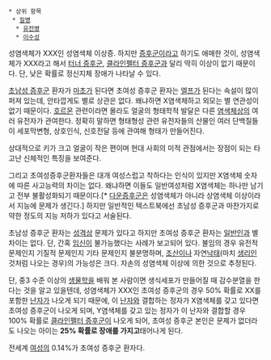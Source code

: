  * 상위 항목
  * [[질병]]
   * [[유전병]]
   * [[이수성]]

성염색체가 XXX인 성염색체 이상증.
하지만 [[증후군]]이라고 하기도 애매한 것이, 성염색체가 XXX라고 해서 [[터너 증후군]], [[클라인펠터 증후군]]과 달리 딱히 이상이 없기 때문이다. 단, 낮은 확률로 정신지체 장애가 나타날 수 있다.

[[초남성 증후군]] 환자가 [[마초]]가 된다면 초여성 증후군 환자는 [[엘프]]가 된다는 속설이 많이 퍼져 있는데, 안타깝게도 별로 상관은 없다. 왜냐하면 X염색체하고 외모는 별 연관성이 없기 때문이다. [[호르몬]] 관련이라면 몰라도 얼굴의 형태학적 발달은 다른 [[염색체]]상의 여러 유전자가 관여한다. 정확히 말하면 형태형성 관련 유전자들의 산물인 여러 단백질들이 세포막변형, 상호인식, 신호전달 등에 관여해 형태가 만들어진다.

상대적으로 키가 크고 얼굴이 작은 편이며 현대 사회의 미적 관점에서는 장점이 되는 타고난 신체적인 특징을 보여준다.

그리고 초여성증후군환자들은 대개 여성스럽고 착하다는 인식이 있지만 X염색체 숫자에 따른 사고능력의 차이는 없다. 왜냐하면 이들도 일반여성처럼 X염색체는 하나만 남기고 전부 불활성화되기 때문이다.[* [[다운증후군]]은 성염색체가 아니라 상염색체 이상이라서 지능에 문제가 생긴다.] 하지만 일반적인 텍스트북에선 초남성 증후군과 마찬가지로 약한 정도의 지능 저하가 있다고 서술된다.

초남성 증후군 환자는 [[성격]]상 문제가 있다고 하지만 초여성 증후군 환자는 [[일반인]]과 별 차이는 없다. 단, 간혹 [[임신]]이 불가능했다는 사례가 보고되어 있다. 불임의 경우 유전적 문제인지 기질적 문제인지 기타 문제인지 불분명하며, [[조산]]이나 자연[[낙태]](마치 [[생리]]인 것처럼 나오는 경우)의 가능성은 크다. 자손의 성염색체 이상에 의한 것으로 추정된다.

단, 중3 수준 이상의 [[생물학]]을 배워 본 사람이면 생식세포가 만들어질 때 감수분열을 한다는 것을 알고 있을텐데, 성염색체가 XXX인 초여성 증후군의 경우 50% 확률로 XX를 포함한 [[난자]]가 나오게 되기 때문에, 이 [[난자]]와 결합하는 정자가 X염색체를 갖고 있다면 초여성 증후군이 나오게 되며, Y염색체를 갖고 있는 정자가 이 난자와 결합할 경우 100% 확률로 [[클라인펠터 증후군]]이 나오게 되어, 초여성 증후군 본인은 문제가 없더라도 나오는 아이는 '''25% 확률로 장애를 가지고 '''태어나게 된다.

전세계 [[여성]]의 0.14%가 초여성 증후군 환자다.
